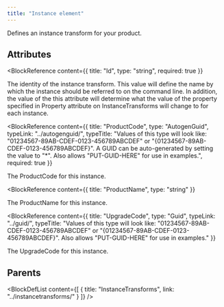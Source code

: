 ```yaml
---
title: "Instance element"
---
```



Defines an instance transform for your product.


## Attributes

<BlockWrapper>

  <BlockReference
    content={{
      title: "Id",
      type: "string",
      required: true
    }}
  >
  The identity of the instance transform. This value will define the name by which the instance
   should be referred to on the command line. In addition, the value of the this attribute will
   determine what the value of the property specified in Property attribute on InstanceTransforms
   will change to for each instance.
  </BlockReference>

  <BlockReference
    content={{
      title: "ProductCode",
      type: "AutogenGuid",
      typeLink: "../autogenguid/",
      typeTitle: "Values of this type will look like: \"01234567-89AB-CDEF-0123-456789ABCDEF\" or \"{01234567-89AB-CDEF-0123-456789ABCDEF}\". A GUID can be auto-generated by setting the value to \"*\". Also allows \"PUT-GUID-HERE\" for use in examples.",
      required: true
    }}
  >
  The ProductCode for this instance.
  </BlockReference>

  <BlockReference
    content={{
      title: "ProductName",
      type: "string"
    }}
  >
  The ProductName for this instance.
  </BlockReference>

  <BlockReference
    content={{
      title: "UpgradeCode",
      type: "Guid",
      typeLink: "../guid/",
      typeTitle: "Values of this type will look like: \"01234567-89AB-CDEF-0123-456789ABCDEF\" or \"{01234567-89AB-CDEF-0123-456789ABCDEF}\". Also allows \"PUT-GUID-HERE\" for use in examples."
    }}
  >
  The UpgradeCode for this instance.
  </BlockReference>

</BlockWrapper>


## Parents

<BlockDefList content={[
    {
      title: "InstanceTransforms",
      link: "../instancetransforms/"
    }
  ]}
/>